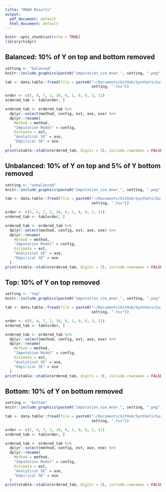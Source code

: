 ```yaml
---
title: "MNAR Results"
output:
  pdf_document: default
  html_document: default
---
```


```r
knitr::opts_chunk$set(echo = TRUE)
library(tidyr)
```

## Balanced: 10% of Y on top and bottom removed
```r
setting <- "balanced"
knitr::include_graphics(paste0("imputation_sim_mnar_", setting, ".png"))
```

\clearpage

```r
tab <- data.table::fread(file = paste0("~/Documents/GitHub/SyntheticSurrogateAnalysis/Data/imputation_sim_tab_mnar_", 
                                       setting, ".tsv"))

order <- c(5, 4, 7, 2, 10, 6, 1, 9, 8, 3, 11)
ordered_tab <- tab[order, ]

ordered_tab <- ordered_tab %>%
  dplyr::select(method, config, est, ase, ese) %>%
  dplyr::rename(
    Method = method,
    "Imputation Model" = config,
    Estimate = est,
    "Analytical SE" = ase,
    "Empirical SE" = ese
  )
print(xtable::xtable(ordered_tab, digits = 3), include.rownames = FALSE)
```

\clearpage

## Unbalanced: 10% of Y on top and 5% of Y bottom removed
```r
setting <- "unbalanced"
knitr::include_graphics(paste0("imputation_sim_mnar_", setting, ".png"))
```

\clearpage

```r
tab <- data.table::fread(file = paste0("~/Documents/GitHub/SyntheticSurrogateAnalysis/Data/imputation_sim_tab_mnar_", 
                                       setting, ".tsv"))

order <- c(5, 4, 7, 2, 10, 6, 1, 9, 8, 3, 11)
ordered_tab <- tab[order, ]

ordered_tab <- ordered_tab %>%
  dplyr::select(method, config, est, ase, ese) %>%
  dplyr::rename(
    Method = method,
    "Imputation Model" = config,
    Estimate = est,
    "Analytical SE" = ase,
    "Empirical SE" = ese
  )
print(xtable::xtable(ordered_tab, digits = 3), include.rownames = FALSE)
```

\clearpage

## Top: 10% of Y on top removed
```r
setting <- "top"
knitr::include_graphics(paste0("imputation_sim_mnar_", setting, ".png"))
```

\clearpage

```r
tab <- data.table::fread(file = paste0("~/Documents/GitHub/SyntheticSurrogateAnalysis/Data/imputation_sim_tab_mnar_", 
                                       setting, ".tsv"))

order <- c(5, 4, 7, 2, 10, 6, 1, 9, 8, 3, 11)
ordered_tab <- tab[order, ]

ordered_tab <- ordered_tab %>%
  dplyr::select(method, config, est, ase, ese) %>%
  dplyr::rename(
    Method = method,
    "Imputation Model" = config,
    Estimate = est,
    "Analytical SE" = ase,
    "Empirical SE" = ese
  )
print(xtable::xtable(ordered_tab, digits = 3), include.rownames = FALSE)
```

\clearpage

## Bottom: 10% of Y on bottom removed
```r
setting <- "bottom"
knitr::include_graphics(paste0("imputation_sim_mnar_", setting, ".png"))
```

\clearpage

```r
tab <- data.table::fread(file = paste0("~/Documents/GitHub/SyntheticSurrogateAnalysis/Data/imputation_sim_tab_mnar_", 
                                       setting, ".tsv"))

order <- c(5, 4, 7, 2, 10, 6, 1, 9, 8, 3, 11)
ordered_tab <- tab[order, ]

ordered_tab <- ordered_tab %>%
  dplyr::select(method, config, est, ase, ese) %>%
  dplyr::rename(
    Method = method,
    "Imputation Model" = config,
    Estimate = est,
    "Analytical SE" = ase,
    "Empirical SE" = ese
  )
print(xtable::xtable(ordered_tab, digits = 3), include.rownames = FALSE)
```
